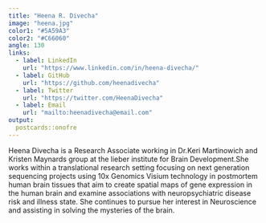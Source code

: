 ```yaml
---
title: "Heena R. Divecha"
image: "heena.jpg"
color1: "#5A59A3"
color2: "#C66060"
angle: 130
links:
  - label: LinkedIn
    url: "https://www.linkedin.com/in/heena-divecha/"
  - label: GitHub
    url: "https://github.com/heenadivecha"
  - label: Twitter
    url: "https://twitter.com/HeenaDivecha"
  - label: Email
    url: "mailto:heenadivecha@email.com"
output:
  postcards::onofre
---
```

 
Heena Divecha is a Research Associate working in Dr.Keri Martinowich and Kristen Maynards group at the lieber institute for Brain Development.She works within a translational research setting focusing on next generation sequencing projects using 10x Genomics Visium technology in postmortem human brain tissues that aim to create spatial maps of gene expression in the human brain and examine associations with neuropsychiatric disease risk and illness state. She continues to pursue her interest in Neuroscience and assisting in solving the mysteries of the brain.
